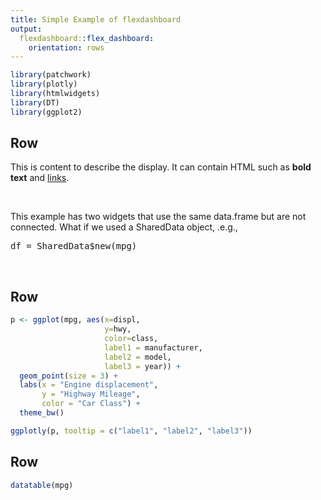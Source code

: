 ```yaml
---
title: Simple Example of flexdashboard
output: 
  flexdashboard::flex_dashboard:
    orientation: rows
---
```


```r
library(patchwork)
library(plotly)
library(htmlwidgets)
library(DT)
library(ggplot2)
```

Row {data-height=100}
-------------------------------

<p>
This is content to describe the display.
It can contain HTML such as <b>bold text</b>
and <a href="https://pkgs.rstudio.com/flexdashboard/">links</a>.
</p>
<br/>

<p>
This example has two widgets that use the same data.frame but are not connected.
What if we used a SharedData object, .e.g.,
<pre>
df = SharedData$new(mpg)
</pre>
</p>
<br/>

Row {data-height=1000}
-------------------------------------
```r


p <- ggplot(mpg, aes(x=displ, 
                     y=hwy, 
                     color=class,
                     label1 = manufacturer,
                     label2 = model,
                     label3 = year)) +
  geom_point(size = 3) +
  labs(x = "Engine displacement",
       y = "Highway Mileage",
       color = "Car Class") +
  theme_bw()

ggplotly(p, tooltip = c("label1", "label2", "label3"))
```

Row {data-height=400}
---------------------

```r
datatable(mpg)
```
